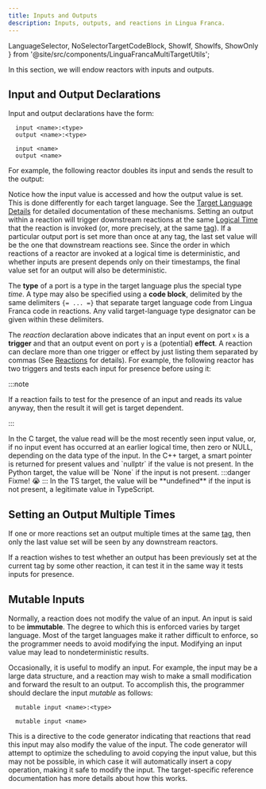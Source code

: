 ```yaml
---
title: Inputs and Outputs
description: Inputs, outputs, and reactions in Lingua Franca.
---
```


  LanguageSelector,
  NoSelectorTargetCodeBlock,
  ShowIf, ShowIfs, ShowOnly
} from '@site/src/components/LinguaFrancaMultiTargetUtils';

<LanguageSelector c cpp py ts rs />

In this section, we will endow reactors with inputs and outputs.

## Input and Output Declarations

Input and output declarations have the form:

<ShowIfs>
  <ShowIf c ts rs cpp>

  ```lf
    input <name>:<type>
    output <name>:<type>
  ```

  </ShowIf>
  <ShowIf py>

  ```lf
    input <name>
    output <name>
  ```

  </ShowIf>
</ShowIfs>

For example, the following reactor doubles its input and sends the result to the output:


<NoSelectorTargetCodeBlock c={C_Double} cpp={Cpp_Double} py={Py_Double} rs={Rs_Double} ts={TS_Double} lf />

Notice how the input value is accessed and how the output value is set. This is done differently for each target language. See the [Target Language Details](<../reference/Target Language Details.mdx>) for detailed documentation of these mechanisms.
Setting an output within a reaction will trigger downstream reactions at the same [Logical Time](<../writing-reactors/Time and Timers.mdx#logical-time>) that the reaction is invoked (or, more precisely, at the same [tag](<../writing-reactors/Superdense Time.mdx#tag-vs-time>)). If a particular output port is set more than once at any tag, the last set value will be the one that downstream reactions see. Since the order in which reactions of a reactor are invoked at a logical time is deterministic, and whether inputs are present depends only on their timestamps, the final value set for an output will also be deterministic.

<ShowOnly c cpp ts rs>

The **type** of a port is a type in the target language plus the special type $time$. A type may also be specified using a **code block**, delimited by the same delimiters `{= ... =}` that separate target language code from Lingua Franca code in reactions. Any valid target-language type designator can be given within these delimiters.

</ShowOnly>

The $reaction$ declaration above indicates that an input event on port `x` is a **trigger** and that an output event on port `y` is a (potential) **effect**. A reaction can declare more than one trigger or effect by just listing them separated by commas (See [Reactions](<../writing-reactors/Reactions.mdx>) for details). For example, the following reactor has two triggers and tests each input for presence before using it:


<NoSelectorTargetCodeBlock c={C_Destination} cpp={Cpp_Destination} py={Py_Destination} rs={Rs_Destination} ts={TS_Destination} lf />

:::note

If a reaction fails to test for the presence of an input and reads its value anyway, then the result it will get is target dependent.

:::

<ShowIfs>
  <ShowIf c>
    In the C target, the value read will be the most recently seen input value, or, if no input event has occurred at an earlier logical time, then zero or NULL, depending on the data type of the input.
  </ShowIf>
  <ShowIf cpp>
    In the C++ target, a smart pointer is returned for present values and `nullptr` if the value is not present.
  </ShowIf>
  <ShowIf py>
    In the Python target, the value will be `None` if the input is not present.
  </ShowIf>
  <ShowIf rs>
:::danger
Fixme! 😭
:::
  </ShowIf>
  <ShowIf ts>
    In the TS target, the value will be **undefined** if the input is not present, a legitimate value in TypeScript.
  </ShowIf>
</ShowIfs>

## Setting an Output Multiple Times

If one or more reactions set an output multiple times at the same [tag](<../writing-reactors/Superdense Time.mdx#tag-vs-time>), then only the last value set will be seen by any downstream reactors.

If a reaction wishes to test whether an output has been previously set at the current tag by some other reaction, it can test it in the same way it tests inputs for presence.

## Mutable Inputs

Normally, a reaction does not modify the value of an input. An input is said to be **immutable**. The degree to which this is enforced varies by target language. Most of the target languages make it rather difficult to enforce, so the programmer needs to avoid modifying the input. Modifying an input value may lead to nondeterministic results.

Occasionally, it is useful to modify an input. For example, the input may be a large data structure, and a reaction may wish to make a small modification and forward the result to an output. To accomplish this, the programmer should declare the input $mutable$ as follows:

<ShowIfs>
  <ShowIf c ts rs cpp>

```lf
  mutable input <name>:<type>
```

  </ShowIf>
  <ShowIf py>

```lf
  mutable input <name>
```

  </ShowIf>
</ShowIfs>

This is a directive to the code generator indicating that reactions that read this input may also modify the value of the input. The code generator will attempt to optimize the scheduling to avoid copying the input value, but this may not be possible, in which case it will automatically insert a copy operation, making it safe to modify the input. The target-specific reference documentation has more details about how this works.
